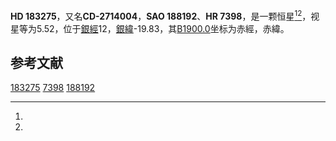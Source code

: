 {{Starbox begin
| name = HD 183275
}}
{{Starbox observe
| epoch = [[J2000.0|J2000.0]]
| constell = {{星座名待查}}<ref name=SIMBAD>{{cite web
 | url=http://simbad.u-strasbg.fr/simbad/sim-id?Ident=HR+7398
 | title =Pulsating variable Star
 | publisher=Centre de Données astronomiques de Strasbourg
 | work=SIMBAD
 | accessdate=2012-07-13}}</ref><ref name=DATA>{{cite web
 | url=http://vizier.u-strasbg.fr/viz-bin/VizieR-5?-out.add=.&-source=5050&-corr=PK=HR&-out.max=9999&HR=7398
 | title=VizieR Detailed Page
 | accessdate=2012-07-13
 | archive-date=2019-02-16
 | archive-url=https://web.archive.org/web/20190216093608/http://vizier.u-strasbg.fr/viz-bin/VizieR-5?-out.add=.&-source=5050&-corr=PK=HR&-out.max=9999&HR=7398
 | dead-url=no
 }}</ref>
| 星官 = 
| ra = {{RA|19|29|52.2}}<ref name=SIMBAD /><ref name=DATA />
| dec = {{DEC|-26|59|8}}<ref name=SIMBAD /><ref name=DATA />
| appmag_v = 5.52<ref name=SIMBAD /><ref name=DATA />
}}
{{Starbox character
| class = K3III<ref name=SIMBAD /><ref name=DATA />
| b-v = 1.12<ref name=SIMBAD /><ref name=DATA />
| u-b = 1.35<ref name=SIMBAD /><ref name=DATA />
| r-i = 0.36E<ref name=SIMBAD /><ref name=DATA />
| variable = 
}}
{{Starbox astrometry
| radial_v = 1.35
| prop_mo_ra = -31
| parallax = 0.045
| p_error = 
}}
{{Starbox catalog
| names =CD-2714004，[[SAO星表|SAO]] 188192，[[HD星表|HD]] 183275，[[HR星表|HR]] 7398}}
{{Starbox reference |Simbad=HR+7398}}
{{Starbox end}}

'''HD 183275'''，又名'''CD-2714004'''，'''SAO 188192'''、'''HR 7398'''，是一颗恒星<ref name=SIMBAD /><ref name=DATA />，视星等为5.52，位于[[銀道座標系|銀經]]12，[[銀道座標系|銀緯]]-19.83，其[[B1900.0|B1900.0]]坐标为赤經{{RA|19|23|41}}，赤緯{{DEC|-27|-19.83|25}}。

== 参考文献 ==
{{reflist}}

{{star-stub}}

[[Category:HD和HDE天體|183275]]
[[Category:HR天體|7398]]
[[Category:SAO天體|188192]]